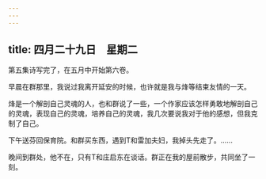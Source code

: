 ```yaml
---
---
---
```

title: 四月二十九日　星期二
---




第五集诗写完了，在五月中开始第六卷。

早晨在群那里，我说过我离开延安的时候，也许就是我与烽等结束友情的一天。

烽是一个解剖自己灵魂的人，也和群说了一些，一个作家应该怎样勇敢地解剖自己的灵魂，表现自己的灵魂，培养自己的灵魂，我几次要说我对于他的感想，但我克制了自己。

下午送芬回保育院。和群买东西，遇到T和雷加夫妇，我掉头先走了。……

晚间到群处，他不在，只有T和庄启东在谈话。群正在我的屋前散步，共同坐了一刻。